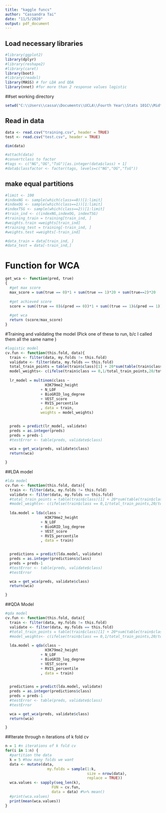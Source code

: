 ---
title: "kaggle funcs"
author: "Cassandra Tai"
date: "11/5/2020"
output: pdf_document
---

## Load necessary libraries
```{r, warning = FALSE, message = FALSE}
#library(ggplot2)
library(dplyr)
#library(reshape2)
#library(caret)
library(boot)
#library(readxl)
library(MASS) # for LDA and QDA
library(nnet) #for more than 2 response values logistic
```

##set working directory 
```{r}
setwd("C:\\Users\\cassa\\Documents\\UCLA\\Fourth Year\\Stats 101C\\Midterm Project") #change it to your own!
```

## Read in data
```{r}
data <- read.csv("training.csv", header = TRUE)
test <- read.csv("test.csv", header = TRUE) 

dim(data)

#attach(data)
#convertclass to factor
#tags <- c("NG","OG","TsG")[as.integer(data$class) + 1]
#data$classfactor <- factor(tags, levels=c("NG","OG","TsG"))
```

## make equal partitions
```{r}
#limit <- 100
#indexNG <- sample(which(class==0))[1:limit]
#indexOG <- sample(which(class==1))[1:limit]
#indexTSG <- sample(which(class==2))[1:limit]
#train_ind <- c(indexNG,indexOG, indexTSG)
#training_train = training[train_ind, ]
#weights.train =weights[train_ind]
#training_test = training[-train_ind, ]
#weights.test =weights[-train_ind]

#data_train = data[train_ind, ]
#data_test = data[-train_ind,]
```


# Function for WCA
```{r}
get_wca <- function(pred, true)
{
  #get max score
  max_score = sum(true == 0)*1 + sum(true == 1)*20 + sum(true==2)*20
  
  #get achieved score
  score = sum((true == 0)&(pred == 0))*1 + sum((true == 1)&(pred == 1))*20+ sum((true == 2)&(pred == 2))*20
  
  #get wca
  return (score/max_score)
}
```

#Training and validating the model (Pick one of these to run, b/c I called them all the same name )
```{r}
#logistic model
cv.fun <- function(this.fold, data){
  train <- filter(data, my.folds != this.fold)
  validate <- filter(data, my.folds == this.fold)
  total_train_points = table(train$class)[1] + 20*sum(table(train$class)[2:3]) %>%as.integer()
  model_weights<- c(ifelse(train$class == 0,1/total_train_points,20/total_train_points))
  
  lr_model = multinom(class ~ 
                  H3K79me2_height
                + N_LOF 
                + BioGRID_log_degree
                + VEST_score
                + RVIS_percentile
                , data = train,
                weights = model_weights)

  
  preds = predict(lr_model, validate)
  preds = as.integer(preds)
  preds = preds-1
  #testError <- table(preds, validate$class)

  wca = get_wca(preds, validate$class)
  return(wca)

}
```

##LDA model
```{r}
#lda model
cv.fun <- function(this.fold, data){
  train <- filter(data, my.folds != this.fold)
  validate <- filter(data, my.folds == this.fold)
  #total_train_points = table(train$class)[1] + 20*sum(table(train$class)[2:3]) %>%as.integer()
  #model_weights<- c(ifelse(train$class == 0,1/total_train_points,20/total_train_points))
  
  lda.model = lda(class ~ 
                  H3K79me2_height
                + N_LOF 
                + BioGRID_log_degree
                + VEST_score
                + RVIS_percentile
                , data = train)

  
  predictions = predict(lda.model, validate)
  preds = as.integer(predictions$class)
  preds = preds-1
  #testError <- table(preds, validate$class)
  #testError

  wca = get_wca(preds, validate$class)
  return(wca)

}
```

##QDA Model
```{r}
#qda model
cv.fun <- function(this.fold, data){
  train <- filter(data, my.folds != this.fold)
  validate <- filter(data, my.folds == this.fold)
  #total_train_points = table(train$class)[1] + 20*sum(table(train$class)[2:3]) %>%as.integer()
  #model_weights<- c(ifelse(train$class == 0,1/total_train_points,20/total_train_points))
  
  lda.model = qda(class ~ 
                  H3K79me2_height
                + N_LOF 
                + BioGRID_log_degree
                + VEST_score
                + RVIS_percentile
                , data = train)

  
  predictions = predict(lda.model, validate)
  preds = as.integer(predictions$class)
  preds = preds-1
  #testError <- table(preds, validate$class)
  #testError

  wca = get_wca(preds, validate$class)
  return(wca)

}
```


##Iterate through n iterations of k fold cv
```{r}
n = 1 #n iterations of k fold cv
for(i in 1:n) {
  #partition the data
  k = 5 #how many folds we want
  data <- mutate(data,
                   my.folds = sample(1:k,
                                     size = nrow(data),
                                     replace = TRUE))
  wca.values <- sapply(seq_len(k),
                     FUN = cv.fun,
                     data = data) #%>% mean()
  #print(wca.values)
  print(mean(wca.values))
}
```